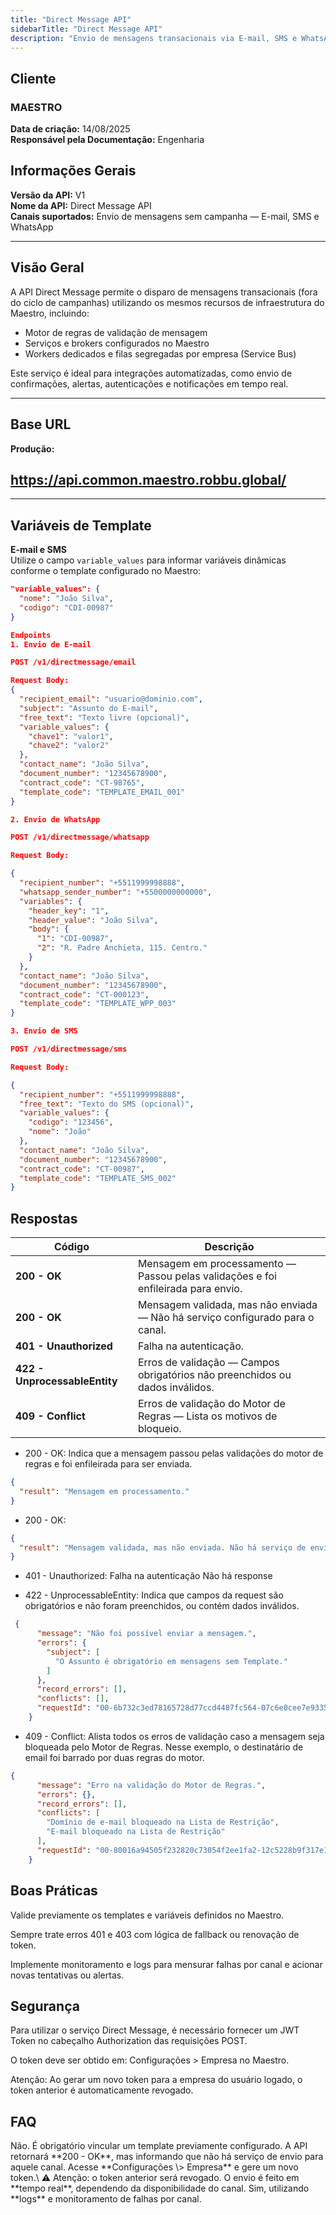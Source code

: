 ```yaml
---
title: "Direct Message API"
sidebarTitle: "Direct Message API"
description: "Envio de mensagens transacionais via E-mail, SMS e WhatsApp usando a infraestrutura do Maestro."
---
```


## Cliente

### MAESTRO

**Data de criação:** 14/08/2025\
**Responsável pela Documentação:** Engenharia

## Informações Gerais

**Versão da API:** V1\
**Nome da API:** Direct Message API\
**Canais suportados:** Envio de mensagens sem campanha — E-mail, SMS e WhatsApp

---

## Visão Geral

A API Direct Message permite o disparo de mensagens transacionais (fora do ciclo de campanhas) utilizando os mesmos recursos de infraestrutura do Maestro, incluindo:

- Motor de regras de validação de mensagem
- Serviços e brokers configurados no Maestro
- Workers dedicados e filas segregadas por empresa (Service Bus)

Este serviço é ideal para integrações automatizadas, como envio de confirmações, alertas, autenticações e notificações em tempo real.

---

## Base URL

**Produção:**

## https://api.common.maestro.robbu.global/

---

## Variáveis de Template

**E-mail e SMS**\
Utilize o campo `variable_values` para informar variáveis dinâmicas conforme o template configurado no Maestro:

```json
"variable_values": {
  "nome": "João Silva",
  "codigo": "CDI-00987"
}

Endpoints
1. Envio de E-mail

POST /v1/directmessage/email

Request Body:
{
  "recipient_email": "usuario@dominio.com",
  "subject": "Assunto do E-mail",
  "free_text": "Texto livre (opcional)",
  "variable_values": {
    "chave1": "valor1",
    "chave2": "valor2"
  },
  "contact_name": "João Silva",
  "document_number": "12345678900",
  "contract_code": "CT-98765",
  "template_code": "TEMPLATE_EMAIL_001"
}

2. Envio de WhatsApp

POST /v1/directmessage/whatsapp

Request Body:

{
  "recipient_number": "+5511999998888",
  "whatsapp_sender_number": "+5500000000000",
  "variables": {
    "header_key": "1",
    "header_value": "João Silva",
    "body": {
      "1": "CDI-00987",
      "2": "R. Padre Anchieta, 115. Centro."
    }
  },
  "contact_name": "João Silva",
  "document_number": "12345678900",
  "contract_code": "CT-000123",
  "template_code": "TEMPLATE_WPP_003"
}

3. Envio de SMS

POST /v1/directmessage/sms

Request Body:

{
  "recipient_number": "+5511999998888",
  "free_text": "Texto do SMS (opcional)",
  "variable_values": {
    "codigo": "123456",
    "nome": "João"
  },
  "contact_name": "João Silva",
  "document_number": "12345678900",
  "contract_code": "CT-00987",
  "template_code": "TEMPLATE_SMS_002"
}
```

## Respostas

| Código                        | Descrição                                                                         |
| ----------------------------- | --------------------------------------------------------------------------------- |
| **200 - OK**                  | Mensagem em processamento — Passou pelas validações e foi enfileirada para envio.|
| **200 - OK**                  | Mensagem validada, mas não enviada — Não há serviço configurado para o canal.     |
| **401 - Unauthorized**        | Falha na autenticação.                                                            |
| **422 - UnprocessableEntity** | Erros de validação — Campos obrigatórios não preenchidos ou dados inválidos.      |
| **409 - Conflict**            | Erros de validação do Motor de Regras — Lista os motivos de bloqueio.             |

- 200 - OK: Indica que a mensagem passou pelas validações do motor de regras e foi enfileirada para ser enviada.
```json
{
  "result": "Mensagem em processamento."
}
```
- 200 - OK:
```json
{
  "result": "Mensagem validada, mas não enviada. Não há serviço de envio de mensagens configurado para esse canal."
}
```
- 401 - Unauthorized: Falha na autenticação
Não há response

- 422 - UnprocessableEntity: Indica que campos da request são obrigatórios e não foram preenchidos, ou contém dados inválidos.
```json
 {
      "message": "Não foi possível enviar a mensagem.",
      "errors": {
        "subject": [
          "O Assunto é obrigatório em mensagens sem Template."
        ]
      },
      "record_errors": [],
      "conflicts": [],
      "requestId": "00-6b732c3ed78165728d77ccd4487fc564-07c6e0cee7e9335d-00"
    }
  ```
- 409 - Conflict: Alista todos os erros de validação caso a mensagem seja bloqueada pelo Motor de Regras. Nesse exemplo, o destinatário de email foi barrado por duas regras do motor.
```json
{
      "message": "Erro na validação do Motor de Regras.",
      "errors": {},
      "record_errors": [],
      "conflicts": [
        "Domínio de e-mail bloqueado na Lista de Restrição",
        "E-mail bloqueado na Lista de Restrição"
      ],
      "requestId": "00-80016a94505f232820c73054f2ee1fa2-12c5228b9f317e12-00"
    }
   ``` 
## Boas Práticas

Valide previamente os templates e variáveis definidos no Maestro.

Sempre trate erros 401 e 403 com lógica de fallback ou renovação de token.

Implemente monitoramento e logs para mensurar falhas por canal e acionar novas tentativas ou alertas.

## Segurança

Para utilizar o serviço Direct Message, é necessário fornecer um JWT Token no cabeçalho Authorization das requisições POST.

O token deve ser obtido em:
Configurações \> Empresa no Maestro.

Atenção: Ao gerar um novo token para a empresa do usuário logado, o token anterior é automaticamente revogado.

## FAQ

<AccordionGroup>
  <Accordion title="Posso enviar mensagens sem configurar um template no Maestro?">
    Não. É obrigatório vincular um template previamente configurado.
  </Accordion>
  <Accordion title="E se o canal não estiver configurado?">
    A API retornará **200 - OK**, mas informando que não há serviço de envio para aquele canal.
  </Accordion>
  <Accordion title="Como renovar o token?">
    Acesse **Configurações \> Empresa** e gere um novo token.\
    ⚠️ Atenção: o token anterior será revogado.
  </Accordion>
  <Accordion title="Qual o tempo de processamento da mensagem?">
    O envio é feito em **tempo real**, dependendo da disponibilidade do canal.
  </Accordion>
  <Accordion title="É possível monitorar erros de envio?">
    Sim, utilizando **logs** e monitoramento de falhas por canal.
  </Accordion>
</AccordionGroup>
